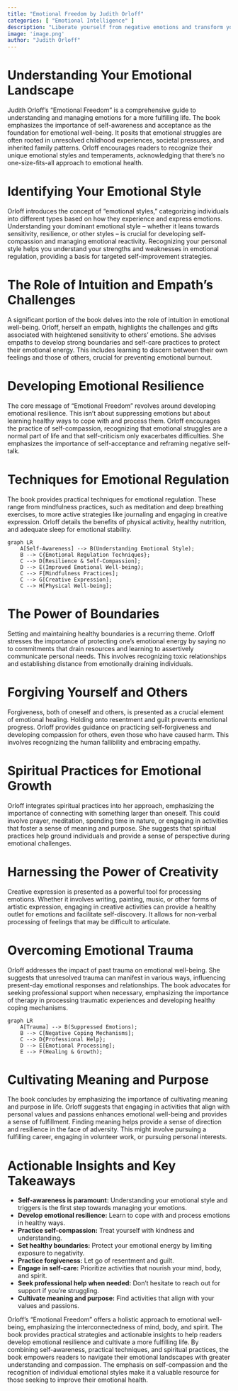 ```yaml
---
title: "Emotional Freedom by Judith Orloff"
categories: [ "Emotional Intelligence" ]
description: "Liberate yourself from negative emotions and transform your life"
image: 'image.png'
author: "Judith Orloff"
---
```

# Understanding Your Emotional Landscape

Judith Orloff's "Emotional Freedom" is a comprehensive guide to understanding and managing emotions for a more fulfilling life. The book emphasizes the importance of self-awareness and acceptance as the foundation for emotional well-being. It posits that emotional struggles are often rooted in unresolved childhood experiences, societal pressures, and inherited family patterns.  Orloff encourages readers to recognize their unique emotional styles and temperaments, acknowledging that there's no one-size-fits-all approach to emotional health.

# Identifying Your Emotional Style

Orloff introduces the concept of "emotional styles," categorizing individuals into different types based on how they experience and express emotions.  Understanding your dominant emotional style – whether it leans towards sensitivity, resilience, or other styles – is crucial for developing self-compassion and managing emotional reactivity. Recognizing your personal style helps you understand your strengths and weaknesses in emotional regulation, providing a basis for targeted self-improvement strategies.

# The Role of Intuition and Empath's Challenges

A significant portion of the book delves into the role of intuition in emotional well-being.  Orloff, herself an empath, highlights the challenges and gifts associated with heightened sensitivity to others' emotions.  She advises empaths to develop strong boundaries and self-care practices to protect their emotional energy.  This includes learning to discern between their own feelings and those of others, crucial for preventing emotional burnout.

# Developing Emotional Resilience

The core message of "Emotional Freedom" revolves around developing emotional resilience.  This isn't about suppressing emotions but about learning healthy ways to cope with and process them. Orloff encourages the practice of self-compassion, recognizing that emotional struggles are a normal part of life and that self-criticism only exacerbates difficulties.  She emphasizes the importance of self-acceptance and reframing negative self-talk.

# Techniques for Emotional Regulation

The book provides practical techniques for emotional regulation.  These range from mindfulness practices, such as meditation and deep breathing exercises, to more active strategies like journaling and engaging in creative expression.  Orloff details the benefits of physical activity, healthy nutrition, and adequate sleep for emotional stability.


```mermaid
graph LR
    A[Self-Awareness] --> B(Understanding Emotional Style);
    B --> C{Emotional Regulation Techniques};
    C --> D[Resilience & Self-Compassion];
    D --> E(Improved Emotional Well-being);
    C --> F[Mindfulness Practices];
    C --> G[Creative Expression];
    C --> H[Physical Well-being];
```

# The Power of Boundaries

Setting and maintaining healthy boundaries is a recurring theme.  Orloff stresses the importance of protecting one's emotional energy by saying no to commitments that drain resources and learning to assertively communicate personal needs. This involves recognizing toxic relationships and establishing distance from emotionally draining individuals.


# Forgiving Yourself and Others

Forgiveness, both of oneself and others, is presented as a crucial element of emotional healing.  Holding onto resentment and guilt prevents emotional progress.  Orloff provides guidance on practicing self-forgiveness and developing compassion for others, even those who have caused harm. This involves recognizing the human fallibility and embracing empathy.

# Spiritual Practices for Emotional Growth

Orloff integrates spiritual practices into her approach, emphasizing the importance of connecting with something larger than oneself.  This could involve prayer, meditation, spending time in nature, or engaging in activities that foster a sense of meaning and purpose.  She suggests that spiritual practices help ground individuals and provide a sense of perspective during emotional challenges.

# Harnessing the Power of Creativity

Creative expression is presented as a powerful tool for processing emotions.  Whether it involves writing, painting, music, or other forms of artistic expression, engaging in creative activities can provide a healthy outlet for emotions and facilitate self-discovery. It allows for non-verbal processing of feelings that may be difficult to articulate.

# Overcoming Emotional Trauma

Orloff addresses the impact of past trauma on emotional well-being. She suggests that unresolved trauma can manifest in various ways, influencing present-day emotional responses and relationships.  The book advocates for seeking professional support when necessary, emphasizing the importance of therapy in processing traumatic experiences and developing healthy coping mechanisms.


```mermaid
graph LR
    A[Trauma] --> B(Suppressed Emotions);
    B --> C[Negative Coping Mechanisms];
    C --> D{Professional Help};
    D --> E[Emotional Processing];
    E --> F(Healing & Growth);
```

# Cultivating Meaning and Purpose

The book concludes by emphasizing the importance of cultivating meaning and purpose in life.  Orloff suggests that engaging in activities that align with personal values and passions enhances emotional well-being and provides a sense of fulfillment.  Finding meaning helps provide a sense of direction and resilience in the face of adversity.  This might involve pursuing a fulfilling career, engaging in volunteer work, or pursuing personal interests.

# Actionable Insights and Key Takeaways

* **Self-awareness is paramount:**  Understanding your emotional style and triggers is the first step towards managing your emotions.
* **Develop emotional resilience:** Learn to cope with and process emotions in healthy ways.
* **Practice self-compassion:** Treat yourself with kindness and understanding.
* **Set healthy boundaries:** Protect your emotional energy by limiting exposure to negativity.
* **Practice forgiveness:** Let go of resentment and guilt.
* **Engage in self-care:** Prioritize activities that nourish your mind, body, and spirit.
* **Seek professional help when needed:** Don't hesitate to reach out for support if you're struggling.
* **Cultivate meaning and purpose:** Find activities that align with your values and passions.


Orloff's "Emotional Freedom" offers a holistic approach to emotional well-being, emphasizing the interconnectedness of mind, body, and spirit. The book provides practical strategies and actionable insights to help readers develop emotional resilience and cultivate a more fulfilling life. By combining self-awareness, practical techniques, and spiritual practices, the book empowers readers to navigate their emotional landscapes with greater understanding and compassion.  The emphasis on self-compassion and the recognition of individual emotional styles make it a valuable resource for those seeking to improve their emotional health.

